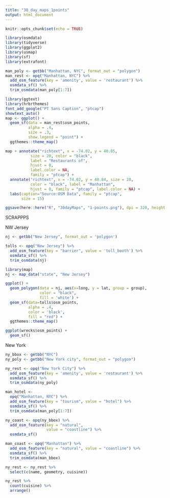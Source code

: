 ```yaml
---
title: "30_day_maps_1points"
output: html_document
---
```


```r
knitr::opts_chunk$set(echo = TRUE)
```

```r
library(osmdata)
library(tidyverse)
library(ggplot2)
library(usmap)
library(sf)
library(extrafont)
```


```r
man_poly <- getbb("Manhattan, NYC", format_out = "polygon")
man_rest <- opq("Manhattan, NYC") %>%
  add_osm_feature(key = 'amenity', value = 'restaurant') %>%
  osmdata_sf() %>%
  trim_osmdata(man_poly[1:7])
```


```r
library(ggtext)
library(hrbrthemes)
font_add_google("PT Sans Caption", "ptcap")
showtext_auto()
map <- ggplot() +
  geom_sf(data = man_rest$osm_points,
          alpha = .4,
          size = .3, 
          show.legend = "point") +
  ggthemes::theme_map()

map + annotate("richtext", x = -74.02, y = 40.85, 
           size = 20, color = "black",
           label = "Restaurants of",
           hjust = 0,
           label.color = NA,
           family = "ptcap") +
  annotate("richtext", x = -74.02, y = 40.84, size = 20,
           color = "black", label = "Manhattan",
           hjust = 0, family = "ptcap", label.color = NA) +
  labs(caption="Source:OSM Data", family = "ptcap",
       size = 15)

ggsave(here::here("R", "30dayMaps", "1-points.png"), dpi = 320, height = 10, width = 5.2)
```






SCRAPPPS







NW Jersey
```r
nj <- getbb("New Jersey", format_out = 'polygon')

tolls <- opq("New Jersey") %>%
  add_osm_feature(key = "barrier", value = 'toll_booth') %>%
  osmdata_sf() %>%
  trim_osmdata(nj)

```


```r
library(map)
nj <- map_data("state", "New Jersey") 

ggplot() +
  geom_polygon(data = nj, aes(x=long, y = lat, group = group),
               color = "black",
               fill = 'white') +
  geom_sf(data=tolls$osm_points,
          alpha = .4,
          color = 'black',
          fill = "red") +
  ggthemes::theme_map()
```


```r
ggplot(wrecks$osm_points) +
  geom_sf()
```



New York

```r
ny_bbox <- getbb("NYC")
ny_poly <- getbb("New York city", format_out = "polygon")

ny_rest <- opq("New York City") %>%
  add_osm_feature(key = 'amenity', value = 'restaurant') %>%
  osmdata_sf() %>%
  trim_osmdata(ny_poly)
```


```r
man_hotel <-
  opq("Manhattan, NYC") %>%
  add_osm_feature(key = "tourism", value = "hotel") %>%
  osmdata_sf() %>%
  trim_osmdata(man_poly[1:7])
```




```r
ny_coast <- opq(ny_bbox) %>%
  add_osm_feature(key = "natural",
                  value = "coastline") %>%
  osmdata_sf()

man_coast <- opq("Manhattan") %>%
  add_osm_feature(key = "natural", value = "coastline") %>%
  osmdata_sf() %>%
  trim_osmdata(man_bbox)
```


```r
ny_rest <- ny_rest %>%
  select(c(name, geometry, cuisine))
```

```r
ny_rest %>%
  count(cuisine) %>%
  arrange()
```

